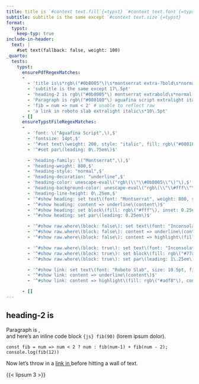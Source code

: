 ```yaml
---
title: title is `#context text.fill`{=typst} `#context text.font`{=typst} `#context text.weight`{=typst} `#context text.style`{=typst} `#context text.size`{=typst}
subtitle: subtitle is the same except `#context text.size`{=typst}
format:
  typst:
    keep-typ: true
include-in-header:
  text: |
    #set text(fallback: false, weight: 100)
_quarto:
  tests:
    typst:
      ensurePdfRegexMatches:
      -
        - 'title is\s*rgb\("#0b8005"\)\s*montserrat extra-?bold\s*normal 21pt'
        - 'subtitle is the same except 17\.5pt'
        - 'heading-2 is rgb\("#0b8005"\) montserrat extrabold\s*normal 19\.6pt'
        - 'Paragraph is rgb\("#080180"\) aguafina script extralight italic 14pt'
        - 'fib = num => num < 2' # unable to reflect raw
        - 'a link in roboto slab extralight italic\s*10\.5pt'
      - []
      ensureTypstFileRegexMatches:
      -
        - 'font: \("Aguafina Script",\),$'
        - 'fontsize: 14pt,$'
        - '^#set text\(weight: 200, style: "italic", fill: rgb\("#080180"\), \)$'
        - '^#set par\(leading: 0\.75em\)$'

        - 'heading-family: \("Montserrat",\),$'
        - 'heading-weight: 800,$'
        - 'heading-style: "normal",$'
        - 'heading-decoration: "underline",$'
        - 'heading-color: unescape-eval\("rgb\(\\"\\#0b8005\\"\)"\),$'
        - 'heading-background-color: unescape-eval\("rgb\(\\"\\#fff\\"\)"\),$'
        - 'heading-line-height: 0\.25em,$'
        - '^#show heading: set text\(font: "Montserrat", weight: 800, style: "normal", fill: rgb\("#0b8005"\), \)$'
        - '^#show heading: content => underline\(content\)$'
        - '^#show heading: set block\(fill: rgb\("#fff"\), inset: 0.25em\)$'
        - '^#show heading: set par\(leading: 0.25em\)$'

        - '^#show raw.where\(block: false\): set text\(font: "Inconsolata", weight: 600, size: 0.57em, fill: rgb\(8, 111, 15\), \)$'
        - '^#show raw.where\(block: false\): content => underline\(content\)$'
        - '^#show raw.where\(block: false\): content => highlight\(fill: rgb\(255, 250, 224\), content\)$'

        - '^#show raw.where\(block: true\): set text\(font: "Inconsolata", size: 18pt, fill: rgb\(245, 255, 250\), \)$'
        - '^#show raw.where\(block: true\): set block\(fill: rgb\("#77aae1"\)\)$'
        - '^#show raw.where\(block: true\): set par\(leading: 1\.25em\)$'

        - '^#show link: set text\(font: "Roboto Slab", size: 10.5pt, fill: maroon, \)$'
        - '^#show link: content => underline\(content\)$'
        - '^#show link: content => highlight\(fill: rgb\("#adf8"\), content\)$'

      - []
---
```


## heading-2 is `#context text.fill #context text.font #context text.weight #context text.style #context text.size`{=typst}

Paragraph is `#context text.fill #context text.font #context text.weight #context text.style #context text.size`{=typst}, \
and here's an inline code block `{js} fib(90)` (lorem ipsum dolor).

```
const fib = num => num < 2 ? num : fib(num-1) + fib(num - 2);
console.log(fib(12))
```

Now let's throw in a [link in `#context text.font`{=typst} `#context text.weight`{=typst} `#context text.style`{=typst} `#context text.size`{=typst}](https://www.example.com) before hitting a wall of text.

{{< lipsum 3 >}}

